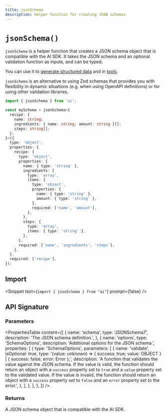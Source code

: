 ---
title: jsonSchema
description: Helper function for creating JSON schemas
---

# `jsonSchema()`

`jsonSchema` is a helper function that creates a JSON schema object that is compatible with the AI SDK.
It takes the JSON schema and an optional validation function as inputs, and can be typed.

You can use it to [generate structured data](/docs/ai-sdk-core/generating-structured-data) and in [tools](/docs/ai-sdk-core/tools-and-tool-calling).

`jsonSchema` is an alternative to using Zod schemas that provides you with flexibility in dynamic situations
(e.g. when using OpenAPI definitions) or for using other validation libraries.

```ts
import { jsonSchema } from 'ai';

const mySchema = jsonSchema<{
  recipe: {
    name: string;
    ingredients: { name: string; amount: string }[];
    steps: string[];
  };
}>({
  type: 'object',
  properties: {
    recipe: {
      type: 'object',
      properties: {
        name: { type: 'string' },
        ingredients: {
          type: 'array',
          items: {
            type: 'object',
            properties: {
              name: { type: 'string' },
              amount: { type: 'string' },
            },
            required: ['name', 'amount'],
          },
        },
        steps: {
          type: 'array',
          items: { type: 'string' },
        },
      },
      required: ['name', 'ingredients', 'steps'],
    },
  },
  required: ['recipe'],
});
```

## Import

<Snippet text={`import { jsonSchema } from "ai"`} prompt={false} />

## API Signature

### Parameters

<PropertiesTable
  content={[
    {
      name: 'schema',
      type: 'JSONSchema7',
      description: 'The JSON schema definition.',
    },
    {
      name: 'options',
      type: 'SchemaOptions',
      description: 'Additional options for the JSON schema.',
      properties: [
        {
          type: 'SchemaOptions',
          parameters: [
            {
              name: 'validate',
              isOptional: true,
              type: '(value: unknown) => { success: true; value: OBJECT } | { success: false; error: Error };',
              description:
                'A function that validates the value against the JSON schema. If the value is valid, the function should return an object with a `success` property set to `true` and a `value` property set to the validated value. If the value is invalid, the function should return an object with a `success` property set to `false` and an `error` property set to the error.',
            },
          ],
        },
      ],
    },
  ]}
/>

### Returns

A JSON schema object that is compatible with the AI SDK.
